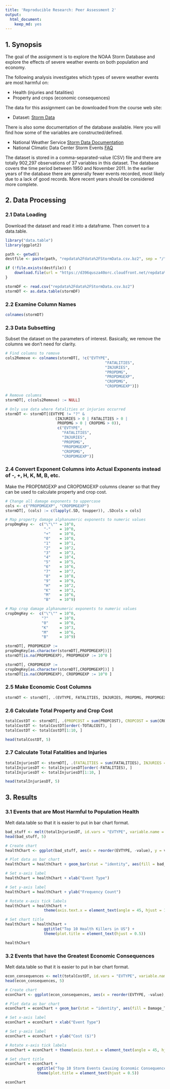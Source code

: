 ```yaml
---
title: 'Reproducible Research: Peer Assessment 2'
output:
  html_document:
    keep_md: yes
---
```


## 1. Synopsis
The goal of the assignment is to explore the NOAA Storm Database and explore the effects of severe weather events on both population and economy.

The following analysis investigates which types of severe weather events are most harmful on:

+ Health (injuries and fatalities) 
+ Property and crops (economic consequences)

The data for this assignment can be downloaded from the course web site:

+ Dataset: [Storm Data](https://d396qusza40orc.cloudfront.net/repdata%2Fdata%2FStormData.csv.bz2 "Click to download dataset")

There is also some documentation of the database available. Here you will find how some of the variables are constructed/defined.
 
+ National Weather Service [Storm Data Documentation](https://d396qusza40orc.cloudfront.net/repdata%2Fpeer2_doc%2Fpd01016005curr.pdf "Click to check")
+ National Climatic Data Center Storm Events [FAQ](https://d396qusza40orc.cloudfront.net/repdata%2Fpeer2_doc%2FNCDC%20Storm%20Events-FAQ%20Page.pdf "Click to check")

The dataset is stored in a comma-separated-value (CSV) file and there are totally 902,297 observations of 37 variables in this dataset. The database covers the time period between 1950 and November 2011. In the earlier years of the database there are generally fewer events recorded, most likely due to a lack of good records. More recent years should be considered more complete.

## 2. Data Processing

### 2.1 Data Loading

Download the dataset and read it into a dataframe. Then convert to a data.table.

```r
library("data.table")
library(ggplot2)

path <- getwd()
destfile <- paste(path, "repdata%2Fdata%2FStormData.csv.bz2", sep = "/")

if (!file.exists(destfile)) {
	download.file(url = "https://d396qusza40orc.cloudfront.net/repdata%2Fdata%2FStormData.csv.bz2", destfile, "curl")
}

stormDF <- read.csv("repdata%2Fdata%2FStormData.csv.bz2")
stormDT <- as.data.table(stormDF)
```

### 2.2 Examine Column Names

```r
colnames(stormDT)
```

### 2.3 Data Subsetting

Subset the dataset on the parameters of interest. Basically, we remove the columns we don't need for clarity. 

```r
# Find columns to remove
cols2Remove <- colnames(stormDT[, !c("EVTYPE", 
											"FATALITIES", 
											"INJURIES", 
											"PROPDMG", 
											"PROPDMGEXP",
											"CROPDMG", 
											"CROPDMGEXP")])

# Remove columns
stormDT[, c(cols2Remove) := NULL]

# Only use data where fatalities or injuries occurred
stormDT <- stormDT[(EVTYPE != "?" & 
					  (INJURIES > 0 | FATALITIES > 0 |
					   PROPDMG > 0 | CROPDMG > 0)), 
					   c("EVTYPE", 
					     "FATALITIES", 
					     "INJURIES", 
					     "PROPDMG", 
					     "PROPDMGEXP", 
					     "CROPDMG", 
					     "CROPDMGEXP")]
```

### 2.4 Convert Exponent Columns into Actual Exponents instead of -, +, H, K, M, B, etc.

Make the PROPDMGEXP and CROPDMGEXP columns cleaner so that they can be used to calculate property and crop cost.

```r
# Change all damage exponents to uppercase
cols <- c("PROPDMGEXP", "CROPDMGEXP")
stormDT[, (cols) := c(lapply(.SD, toupper)), .SDcols = cols]

# Map property damage alphanumeric exponents to numeric values
propDmgKey <-  c("\"\"" = 10^0,
                 "-"    = 10^0, 
                 "+"    = 10^0,
                 "0"    = 10^0,
                 "1"    = 10^1,
                 "2"    = 10^2,
                 "3"    = 10^3,
                 "4"    = 10^4,
                 "5"    = 10^5,
                 "6"    = 10^6,
                 "7"    = 10^7,
                 "8"    = 10^8,
                 "9"    = 10^9,
                 "H"    = 10^2,
                 "K"    = 10^3,
                 "M"    = 10^6,
                 "B"    = 10^9)

# Map crop damage alphanumeric exponents to numeric values
cropDmgKey <-  c("\"\"" = 10^0,
                "?"     = 10^0, 
                "0"     = 10^0,
                "K"     = 10^3,
                "M"     = 10^6,
                "B"     = 10^9)

stormDT[, PROPDMGEXP :=
propDmgKey[as.character(stormDT[,PROPDMGEXP])]]
stormDT[is.na(PROPDMGEXP), PROPDMGEXP := 10^0 ]

stormDT[, CROPDMGEXP :=
cropDmgKey[as.character(stormDT[,CROPDMGEXP])] ]
stormDT[is.na(CROPDMGEXP), CROPDMGEXP := 10^0 ]
```

### 2.5 Make Economic Cost Columns

```r
stormDT <- stormDT[, .(EVTYPE, FATALITIES, INJURIES, PROPDMG, PROPDMGEXP, PROPCOST = PROPDMG * PROPDMGEXP, CROPDMG, CROPDMGEXP, CROPCOST = CROPDMG * CROPDMGEXP)]
```

### 2.6 Calculate Total Property and Crop Cost

```r
totalCostDT <- stormDT[, .(PROPCOST = sum(PROPCOST), CROPCOST = sum(CROPCOST), TOTALCOST = sum(PROPCOST) + sum(CROPCOST)), by = .(EVTYPE)]
totalCostDT <- totalCostDT[order(-TOTALCOST), ]
totalCostDT <- totalCostDT[1:10, ]

head(totalCostDT, 5)
```

### 2.7 Calculate Total Fatalities and Injuries

```r
totalInjuriesDT <- stormDT[, .(FATALITIES = sum(FATALITIES), INJURIES = sum(INJURIES), TOTALS = sum(FATALITIES) + sum(INJURIES)), by = .(EVTYPE)]
totalInjuriesDT <- totalInjuriesDT[order(-FATALITIES), ]
totalInjuriesDT <- totalInjuriesDT[1:10, ]

head(totalInjuriesDT, 5)
```

## 3. Results

### 3.1 Events that are Most Harmful to Population Health

Melt data.table so that it is easier to put in bar chart format.
 
```r
bad_stuff <- melt(totalInjuriesDT, id.vars = "EVTYPE", variable.name = "bad_thing")
head(bad_stuff, 5)
```

```r
# Create chart
healthChart <- ggplot(bad_stuff, aes(x = reorder(EVTYPE, -value), y = value))

# Plot data as bar chart
healthChart = healthChart + geom_bar(stat = "identity", aes(fill = bad_thing), position = "dodge")

# Set x-axis label
healthChart = healthChart + xlab("Event Type")

# Set y-axis label
healthChart = healthChart + ylab("Frequency Count") 

# Rotate x-axis tick labels 
healthChart = healthChart + 
				 theme(axis.text.x = element_text(angle = 45, hjust = 1))

# Set chart title
healthChart = healthChart +
				 ggtitle("Top 10 Health Killers in US") + 
				 theme(plot.title = element_text(hjust = 0.5))

healthChart
```

### 3.2 Events that have the Greatest Economic Consequences

Melt data.table so that it is easier to put in bar chart format. 

```r
econ_consequences <- melt(totalCostDT, id.vars = "EVTYPE", variable.name = "Damage_Type")
head(econ_consequences, 5)
```

```r
# Create chart
econChart <- ggplot(econ_consequences, aes(x = reorder(EVTYPE, -value), y = value))

# Plot data as bar chart
econChart = econChart + geom_bar(stat = "identity", aes(fill = Damage_Type), position = "dodge")

# Set x-axis label
econChart = econChart + xlab("Event Type")

# Set y-axis label
econChart = econChart + ylab("Cost ($)") 

# Rotate x-axis tick labels 
econChart = econChart + theme(axis.text.x = element_text(angle = 45, hjust = 1))

# Set chart title
econChart = econChart +
			  ggtitle("Top 10 Storm Events Causing Economic Consequences in US") + 
			  theme(plot.title = element_text(hjust = 0.5))

econChart
```